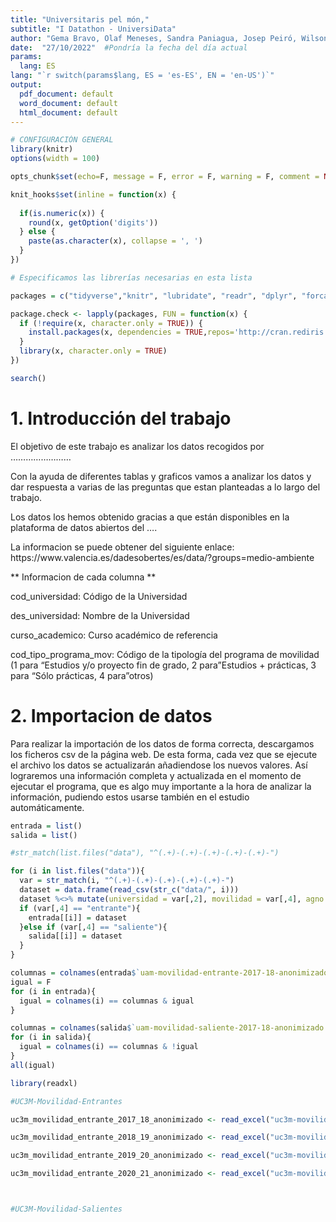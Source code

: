 ```yaml
---
title: "Universitaris pel món,"
subtitle: "I Datathon - UniversiData"
author: "Gema Bravo, Olaf Meneses, Sandra Paniagua, Josep Peiró, Wilson Portillo"
date:  "27/10/2022"  #Pondría la fecha del día actual
params:
  lang: ES
lang: "`r switch(params$lang, ES = 'es-ES', EN = 'en-US')`"
output:
  pdf_document: default
  word_document: default
  html_document: default
---
```



```r
# CONFIGURACIÓN GENERAL
library(knitr)
options(width = 100)

opts_chunk$set(echo=F, message = F, error = F, warning = F, comment = NA, fig.align = 'center', dpi = 200, tidy = F, cache.path = '.cache/', fig.path = './figura/')

knit_hooks$set(inline = function(x) {
  
  if(is.numeric(x)) {
    round(x, getOption('digits'))
  } else {
    paste(as.character(x), collapse = ', ')
  }
})

```

```r

# Especificamos las librerías necesarias en esta lista

packages = c("tidyverse","knitr", "lubridate", "readr", "dplyr", "forcats", "lubridate", "magrittr", "stringr", "tibble", "tidyr", "datasets", "RColorBrewer","nycflights13", "base", "datasets", "ggplot2", "plotly", "highcharter")

package.check <- lapply(packages, FUN = function(x) {
  if (!require(x, character.only = TRUE)) {
    install.packages(x, dependencies = TRUE,repos='http://cran.rediris.es')
  }
  library(x, character.only = TRUE)
})

search()

```

\bigskip

\bigskip

\noindent\makebox[\linewidth]{\rule{\textwidth}{0.4pt}}

\bigskip

\tableofcontents

\bigskip

\noindent\makebox[\linewidth]{\rule{\textwidth}{0.4pt}}


\newpage



# 1. Introducción del trabajo

El objetivo de este trabajo es analizar los datos recogidos por ........................



Con la ayuda de diferentes tablas y graficos vamos a analizar los datos y dar respuesta a varias de las preguntas que estan planteadas a lo largo del trabajo.

Los datos los hemos obtenido gracias a que están disponibles en la plataforma de datos abiertos del ....



La informacion se puede obtener del siguiente enlace: https://www.valencia.es/dadesobertes/es/data/?groups=medio-ambiente


  ** Informacion de cada columna ** 



cod_universidad: Código de la Universidad

des_universidad: 	Nombre de la Universidad

curso_academico: Curso académico de referencia

cod_tipo_programa_mov: Código de la tipología del programa de movilidad (1 para "Estudios y/o proyecto fin de grado, 2 para "Estudios + prácticas, 3 para "Sólo prácticas, 4 para "otros)








# 2. Importacion de datos

Para realizar la importación de los datos de forma correcta, descargamos los ficheros csv de la página web. De esta forma, cada vez que se ejecute el archivo los datos se actualizarán añadiendose los nuevos valores. Así lograremos una información completa y actualizada en el momento de ejecutar el programa, que es algo muy importante a la hora de analizar la información, pudiendo estos usarse  también en el estudio automáticamente.

```r
entrada = list()
salida = list()

#str_match(list.files("data"), "^(.+)-(.+)-(.+)-(.+)-(.+)-")

for (i in list.files("data")){
  var = str_match(i, "^(.+)-(.+)-(.+)-(.+)-(.+)-")
  dataset = data.frame(read_csv(str_c("data/", i)))
  dataset %<>% mutate(universidad = var[,2], movilidad = var[,4], agno = var[,5])
  if (var[,4] == "entrante"){
    entrada[[i]] = dataset
  }else if (var[,4] == "saliente"){
    salida[[i]] = dataset
  }
}
```


```r
columnas = colnames(entrada$`uam-movilidad-entrante-2017-18-anonimizado.csv`)
igual = F
for (i in entrada){
  igual = colnames(i) == columnas & igual
}

columnas = colnames(salida$`uam-movilidad-saliente-2017-18-anonimizado.csv`)
for (i in salida){
  igual = colnames(i) == columnas & !igual
}
all(igual)
```



```r
library(readxl)

#UC3M-Movilidad-Entrantes

uc3m_movilidad_entrante_2017_18_anonimizado <- read_excel("uc3m-movilidad-entrante-2017-18-anonimizado.xlsx")

uc3m_movilidad_entrante_2018_19_anonimizado <- read_excel("uc3m-movilidad-entrante-2018-19-anonimizado.xlsx")

uc3m_movilidad_entrante_2019_20_anonimizado <- read_excel("uc3m-movilidad-entrante-2019-20-anonimizado.xlsx")

uc3m_movilidad_entrante_2020_21_anonimizado <- read_excel("uc3m-movilidad-entrante-2020-21-anonimizado.xlsx")



#UC3M-Movilidad-Salientes


```

